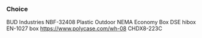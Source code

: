 ### Choice

BUD Industries NBF-32408 Plastic Outdoor NEMA Economy Box
DSE hibox EN-1027 box
https://www.polycase.com/wh-08
CHDX8-223C
